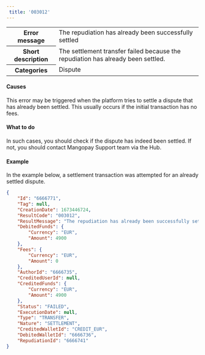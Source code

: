 ```yaml
---  
 title: '003012'  
---  
```

  
<table>
    <tbody>
        <tr>
            <th><strong>Error message</strong></th>
            <td>The repudiation has already been successfully settled</td>
        </tr>
        <tr>
            <th><strong>Short description</strong></th>
            <td>The settlement transfer failed because the repudiation has already been settled.</td>
        </tr>
        <tr>
            <th><strong>Categories</strong></th>
            <td>  
<div class="label">Dispute</div>
</td>
        </tr>
    </tbody>
</table>  

#### Causes  

This error may be triggered when the platform tries to settle a dispute that has already been settled. This usually occurs if the initial transaction has no fees.  

#### What to do  

In such cases, you should check if the dispute has indeed been settled. If not, you should contact Mangopay Support team via the Hub.  

#### Example  

In the example below, a settlement transaction was attempted for an already settled dispute.  
```json API Response
{
    "Id": "6666771",
    "Tag": null,
    "CreationDate": 1673446724,
    "ResultCode": "003012",
    "ResultMessage": "The repudiation has already been successfully settled",
    "DebitedFunds": {
        "Currency": "EUR",
        "Amount": 4900
    },
    "Fees": {
        "Currency": "EUR",
        "Amount": 0
    },
    "AuthorId": "6666735",
    "CreditedUserId": null,
    "CreditedFunds": {
        "Currency": "EUR",
        "Amount": 4900
    },
    "Status": "FAILED",
    "ExecutionDate": null,
    "Type": "TRANSFER",
    "Nature": "SETTLEMENT",
    "CreditedWalletId": "CREDIT_EUR",
    "DebitedWalletId": "6666736",
    "RepudiationId": "6666741"
}
```